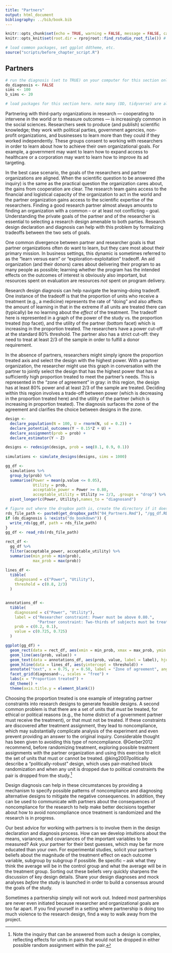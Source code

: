 ```yaml
---
title: "Partners"
output: html_document
bibliography: ../bib/book.bib 
---
```


<!-- note do_bookdown is set in index.rmd, so we know if you're running just this .Rmd or compiling the book-->
```r
knitr::opts_chunk$set(echo = TRUE, warning = FALSE, message = FALSE, cache = FALSE)
knitr::opts_knit$set(root.dir = rprojroot::find_rstudio_root_file()) # files are all relative to RStudio project home
```

```r
# load common packages, set ggplot ddtheme, etc.
source("scripts/before_chapter_script.R")
```

<!-- start post here, do not edit above -->

## Partners

<!-- make sure to rename the section title below -->

```r
# run the diagnosis (set to TRUE) on your computer for this section only before pushing to Github. no diagnosis will ever take place on github.
do_diagnosis <- FALSE
sims <- 100
b_sims <- 20
```

```r
# load packages for this section here. note many (DD, tidyverse) are already available, see scripts/package-list.R
```

Partnering with third-party organizations in research --- cooperating to intervene in the world or to measure outcomes --- is increasingly common in the social sciences. Researchers seek to produce (and publish) scientific knowledge; they work with political parties, government agencies, non-profit organizations, and businesses to learn more than they could if they worked independently. These groups consent to working with researchers in order to learn about how to achieve their own organizational goals. For example, a government may want to learn how to expand access to healthcare or a corporation may want to learn how to improve its ad targeting. 

In the best case scenario, the goals of the researchers and partner organizations are aligned. When the scientific question to be answered (the inquiry) is the same as the practical question the organization cares about, the gains from cooperation are clear. The research team gains access to the financial and logistical capacity of the organization to act in the world and the partner organization gains access to the scientific expertise of the researchers. Finding a good research partner almost always amounts to finding an organization with a common -- or at least not conflicting -- goal. Understanding the private goals of the partner and of the researcher is essential to selecting a research design amenable to both parties. Research design declaration and diagnosis can help with this problem by formalizing tradeoffs between the two sets of goals.

One common divergence between partner and researcher goals is that partner organizations often do want to learn, but they care most about their primary mission. In business settings, this dynamic is sometimes referred to as the "learn versus earn" or "exploration-exploitation" tradeoff. An aid organization (and their donors) cares about delivering their program to as many people as possible; learning whether the program has the intended effects on the outcomes of interest is obviously also important, but resources spent on evaluation are resources *not* spent on program delivery.

Research design diagnosis can help navigate the learning-doing tradeoff. One instance of the tradeoff is that the proportion of units who receive a treatment (e.g., a medicine) represents the rate of "doing" and also affects the amount of learning in that in the extreme if all units are treated there can (typically) be no learning about the *effect* of the treatment. The tradeoff here is represented in a graph of the power of the study vs. the proportion treated (top facet), and the utility of the partner (bottom facet) which is increasing in the proportion treated. The researchers have a power cut-off at the standard 80% threshold. The partner also has a strict cut-off: they need to treat at least 2/3 of the sample in order to fulfill a donor requirement. 

In the absence of partners, researchers might simply ignore the proportion treated axis and select the design with the highest power. With a partner organization, the researcher might use this graph in conversation with the partner to jointly select the design that has the highest power that has a sufficiently high proportion treated to meet the partner's needs. This is represented in the "zone of agreement" in gray: in this region, the design has at least 80% power and at least 2/3 of the sample are treated. Deciding within this region involves a trade-off between power (which is decreasing in the proportion treated here) and the utility of the partner (which is increasing in proportion treated). The diagnosis surfaces the zone of the agreement and clarifies the choice between designs in the zone.

```r
design <- 
  declare_population(N = 100, U = rnorm(N, sd = 0.2)) +
  declare_potential_outcomes(Y ~ 0.15*Z + U) +
  declare_assignment(prob = prob) +
  declare_estimator(Y ~ Z)

designs <- redesign(design, prob = seq(0.1, 0.9, 0.1))
  
simulations <- simulate_designs(designs, sims = 1000)

gg_df <-
  simulations %>%
  group_by(prob) %>% 
  summarise(Power = mean(p.value <= 0.05),
            Utility = prob,
            acceptable_power = Power >= 0.80,
            acceptable_utility = Utility >= 2/3, .groups = "drop") %>% 
  pivot_longer(c(Power, Utility),names_to = "diagnosand")
```

```r
# figure out where the dropbox path is, create the directory if it doesn't exist, and name the RDS file
rds_file_path <- paste0(get_dropbox_path("04_Partners.Rmd"), "/gg_df.RDS")
if (do_diagnosis & !exists("do_bookdown")) {
  write_rds(gg_df, path = rds_file_path)
}
gg_df <- read_rds(rds_file_path)
```

```r
rect_df <- 
  gg_df %>%
  filter(acceptable_power, acceptable_utility) %>%
  summarise(min_prob = min(prob),
            max_prob = max(prob))

lines_df <-
  tibble(
    diagnosand = c("Power", "Utility"),
    threshold = c(0.8, 2/3)
  )


annotations_df <-
  tibble(
    diagnosand = c("Power", "Utility"),
    label = c("Researcher constraint: Power must be above 0.80.",
              "Partner constraint: Two-thirds of subjects must be treated."),
    prob = c(0.2, 0.1),
    value = c(0.725, 0.725)
  )

ggplot(gg_df) +
  geom_rect(data = rect_df, aes(xmin = min_prob, xmax = max_prob, ymin = 0, ymax = 1), alpha = 0.1) +
  geom_line(aes(prob, value)) +
  geom_text(data = annotations_df, aes(prob, value, label = label), hjust = 0) + 
  geom_hline(data = lines_df, aes(yintercept = threshold)) +
  annotate("text", x = 0.75, y = 0.50, label = "Zone of agreement", angle = 270, hjust = 0) + 
  facet_grid(diagnosand~., scales = "free") +
  labs(x = "Proportion treated") +
  dd_theme() + 
  theme(axis.title.y = element_blank())
```

Choosing the proportion treated is one example of integrating partner constraints into research designs to generate feasible designs. A second common problem is that there are a set of units that *must* be treated, for ethical or political reasons (e.g., the home district of a government partner must receive the treatment), or that must not be treated. If these constraints are discovered after treatment assignment, they lead to noncompliance, which may substantially complicate analysis of the experiment and even prevent providing an answer to the original inquiry. Considerable thought has been given to avoiding this type of noncompliance. @Gerber2012 recommend, before randomizing treatment, exploring possible treatment assignments with the partner organization and using this exercise to elicit the set of units that must or cannot be treated. @king2007politically describe a "politically-robust" design, which uses pair-matched block randomization and when any unit is dropped due to political constraints the pair is dropped from the study.^[Note the inquiry that can be answered from such a design is complex, reflecting effects for units in pairs that would not be dropped in either possible random assignment within the pair.] 

Design diagnosis can help in these circumstances by providing a mechanism to specify possible patterns of noncompliance and diagnosing alternative designs to mitigate the negative consequences. In addition, they can be used to communicate with partners about the consequences of noncompliance for the research to help make better decisions together about how to avoid noncompliance once treatment is randomized and the research is in progress.

Our best advice for working with partners is to involve them in the design declaration and diagnosis process. How can we develop intuitions about the means, variances, and covariances of the important variables to be measured? Ask your partner for their best guesses, which may be far more educated than your own. For experimental studies, solicit your partner's beliefs about the magnitude of the treatment effect on each outcome variable, subgroup by subgroup if possible. Be specific -- ask what they think the average will be in the control group and what the average will be in the treatment group. Sorting out these beliefs very quickly sharpens the discussion of key design details. Share your design diagnoses and mock analyses *before* the study is launched in order to build a consensus around the goals of the study.

Sometimes a partnership simply will not work out. Indeed most partnerships are never even initiated because researcher and organizational goals are too far apart. If you find yourself in a setting where partnership is doing too much violence to the research design, find a way to walk away from the project. 

<!-- ### Scattered thoughts -->

<!-- - Partnerships and ethics should be in here -->
<!-- - Research for Impact (@levine_2020) -->
<!-- - When to walk away -->
<!-- - Advice: there's usually a boss that gives you the green light, then staff people who actually help you. Our advice is to ensure that at least some meetings are with both the boss and the staff people so that the staff people know that the boss cares about the project and are therefore motivated to help you. A crucial person at the partner organization is the person who knows where the data are and how you can access them. Many people at partner organizations do not have this power, but you must be frequent touch.  -->
<!-- - In some cases, some member of the research staff can actually embed wiht the partner organization to ensure all the good things. -->
<!-- - Involve partners in PAP writing. -->
<!-- - when should partners be coauthors on the paper? -->




